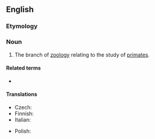 ==English==

===Etymology===
{{suffix|en|primate|ology}}

===Noun===
{{wikipedia}}
{{en-noun|-|primatologies}}

# {{lb|en|zoology}} The branch of [[zoology]] relating to the study of [[primate]]s.

====Related terms====
* {{l|en|primatologist}}

====Translations====
{{trans-top|branch of zoology}}
* Czech: {{t|cs|primatologie|f}}
* Finnish: {{t|fi|primatologia}}
* Italian: {{t+|it|primatologia|f}}
{{trans-mid}}
* Polish: {{t+|pl|prymatologia|f}}
{{trans-bottom}}